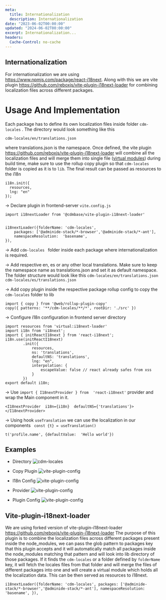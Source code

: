 ```yaml
---
meta:
  title: Internationalization
  description: Internationalization
date: "2023-06-02T00:00:00"
updated: "2024-06-02T00:00:00"
excerpt: Internationalization...
headers:
  Cache-Control: no-cache
---
```


## Internationalization

For internationalization we are using https://www.npmjs.com/package/react-i18next. Along with this we are vite plugin https://github.com/reboxjs/vite-plugin-i18next-loader for combining localization files across different packages.

# Usage And Implementation

Each package has to define its own localization files inside folder `cdm-locales` . The directory would look something like this

`cdm-locales/en/translations.json`

where translations.json is the namespace. Once defined, the vite plugin https://github.com/reboxjs/vite-plugin-i18next-loader will combine all the localization files and will merge them into single file ([virtual modules](https://vitejs.dev/guide/api-plugin#virtual-modules-convention)) during build time, make sure to use the rollup copy plugin so that `cdm-locales` folder is copied as it is to `lib`. The final result can be passed as resources to the i18n

```
i18n.init({
  resources,
  lng: "en"
});

```

-> Declare plugin in frontend-server `vite.config.js`

```
import i18nextLoader from '@cdmbase/vite-plugin-i18next-loader'


i18nextLoader({folderName: 'cdm-locales',
    packages: ['@adminide-stack/*-browser','@adminide-stack/*-ant'],
    namespaceResolution:  'basename',
}),
```

-> Add `cdm-locales ` folder inside each package where internationalization is required.

-> Add respective en, es or any other local translations. Make sure to keep the namespace name as translations.json and set it as default namespace. The folder structure would look like this
`cdm-locales/en/translations.json`
`cdm-locales/es/translations.json`

-> Add copy plugin inside the respective package rollup config to copy the `cdm-locales` folder to lib

```
import { copy } from '@web/rollup-plugin-copy'
copy({ patterns: '**/cdm-locales/**/*', rootDir: './src' })

```

-> Configure i18n configuration in frontend server directory

```
import resources from 'virtual:i18next-loader'
import i18n from 'i18next';
import { initReactI18next } from 'react-i18next';
i18n.use(initReactI18next)
        .init({
            resources,
            ns: 'translations',
            defaultNS: 'translations',
            lng: "en", 
            interpolation: {
                escapeValue: false // react already safes from xss
            }
        })
export default i18n;
```

-> Use `import { I18nextProvider } from  'react-i18next'` provider and wrap the Main component in it.

  ```
<I18nextProvider  i18n={i18n}  defaultNS={'translations'}>
  </I18nextProvider>
  ```

-> Using hook `useTranslation` we can use the localization in our components
` const {t} = useTranslation()`

`t('profile.name', {defaultValue:  'Hello world'})`

## Examples

-   Directory
    ![cdm-locales](/images/cdm-locales-directory.png)

-   Copy Plugin
    ![vite-plugin-config](/images/copy-plugin.png)

-   I18n Config
    ![vite-plugin-config](/images/i18n-config.png)

-   Provider
    ![vite-plugin-config](/images/provider.png)

-   Plugin Config
    ![vite-plugin-config](/images/vite-plugin-config.png)

## Vite-plugin-i18next-loader

We are using forked version of vite-plugin-i18next-loader https://github.com/reboxjs/vite-plugin-i18next-loader The purpose of this plugin is to combine the localization files across different packages present inside the node_modules, we can pass the glob pattern to packages key that this plugin accepts and it will automatically match all packages inside the node_modules matching that pattern and will look into lib directory of those packages. If it finds the `cdm-locales` or a folder defined by `folderName` key, it will fetch the locales files from that folder and will merge the files of different packages into one and will create a virtual module which holds all the localization data. This can be then served as resources to i18next.

`i18nextLoader({folderName: 'cdm-locales',
    packages: ['@adminide-stack/*-browser','@adminide-stack/*-ant'],
    namespaceResolution:  'basename',
}),`
